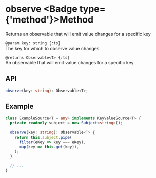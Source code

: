
# observe <Badge type={'method'}>Method</Badge>

Returns an observable that will emit value changes for a specific key

`@param key: string {:ts}`  
The key for which to observe value changes

`@returns Observable<T> {:ts}`  
An observable that will emit value changes for a specific key

## API

```ts copy
observe(key: string): Observable<T>;
```

## Example

```ts copy
class ExampleSource<T = any> implements KeyValueSource<T> {
  private readonly subject = new Subject<string>();
  
  observe(key: string): Observable<T> {
    return this.subject.pipe(
      filter(eKey => key === eKey),
      map(key => this.get(key)),
    );
  }
  
  // ...
}
```
